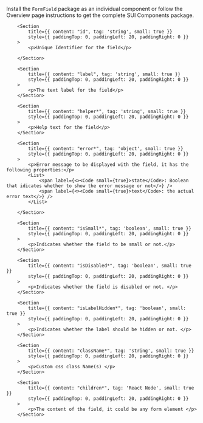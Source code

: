 
<Section
	title="Installation"
	contained={true}
	style={{ paddingTop: 20, paddingBottom: 0 }}
>
	<p>
		Install the <Code small={true}>FormField</Code> package as an individual
		component or follow the Overview page instructions to get the complete SUI
		Components package.
	</p>
</Section>

<Section title="Props" border={true}>

    	<Section
    		title={{ content: "id", tag: 'string', small: true }}
    		style={{ paddingTop: 0, paddingLeft: 20, paddingRight: 0 }}
    	>
    		<p>Unique Identifier for the field</p>

    	</Section>

    	<Section
    		title={{ content: "label", tag: 'string', small: true }}
    		style={{ paddingTop: 0, paddingLeft: 20, paddingRight: 0 }}
    	>
    		<p>The text label for the field</p>
    	</Section>

    	<Section
    		title={{ content: "helper*", tag: 'string', small: true }}
    		style={{ paddingTop: 0, paddingLeft: 20, paddingRight: 0 }}
    	>
    		<p>Help text for the field</p>
    	</Section>

    	<Section
    		title={{ content: "error*", tag: 'object', small: true }}
    		style={{ paddingTop: 0, paddingLeft: 20, paddingRight: 0 }}
    	>
    		<p>Error message to be displayed with the field, it has the following properties:</p>
    		<List>
    			<span label={<><Code small={true}>state</Code>: Boolean that idicates whether to show the error message or not</>} />
    			<span label={<><Code small={true}>text</Code>: the actual error text</>} />
    		</List>

    	</Section>

    	<Section
    		title={{ content: "isSmall*", tag: 'boolean', small: true }}
    		style={{ paddingTop: 0, paddingLeft: 20, paddingRight: 0 }}
    	>
    		<p>Indicates whether the field to be small or not.</p>
    	</Section>

    	<Section
    		title={{ content: "isDisabled*", tag: 'boolean', small: true }}
    		style={{ paddingTop: 0, paddingLeft: 20, paddingRight: 0 }}
    	>
    		<p>Indicates whether the field is disabled or not. </p>
    	</Section>

    	<Section
    		title={{ content: "isLabelHidden*", tag: 'boolean', small: true }}
    		style={{ paddingTop: 0, paddingLeft: 20, paddingRight: 0 }}
    	>
    		<p>Indicates whether the label should be hidden or not. </p>
    	</Section>

    	<Section
    		title={{ content: "className*", tag: 'string', small: true }}
    		style={{ paddingTop: 0, paddingLeft: 20, paddingRight: 0 }}
    	>
    		<p>Custom css class Name(s) </p>
    	</Section>

    	<Section
    		title={{ content: "children*", tag: 'React Node', small: true }}
    		style={{ paddingTop: 0, paddingLeft: 20, paddingRight: 0 }}
    	>
    		<p>The content of the field, it could be any form element </p>
    	</Section>

</Section>
